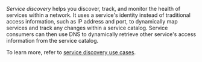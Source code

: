_Service discovery_ helps you discover, track, and monitor the health of services within a network. It uses a service's identity instead of traditional access information, such as IP address and port, to dynamically map services and track any changes within a service catalog. Service consumers can then use DNS to dynamically retrieve other service's access information from the service catalog.

To learn more, refer to [service discovery use cases](/consul/docs/use-case/service-discovery).